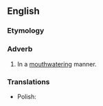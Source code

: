{{also|mouth-wateringly}}

==English==

===Etymology===
{{suffix|en|mouthwatering|ly}}

===Adverb===
{{en-adv}}

# In a [[mouthwatering]] manner.

===Translations===
{{trans-top}}
{{trans-mid}}
* Polish: {{t+|pl|apetycznie}}
{{trans-bottom}}